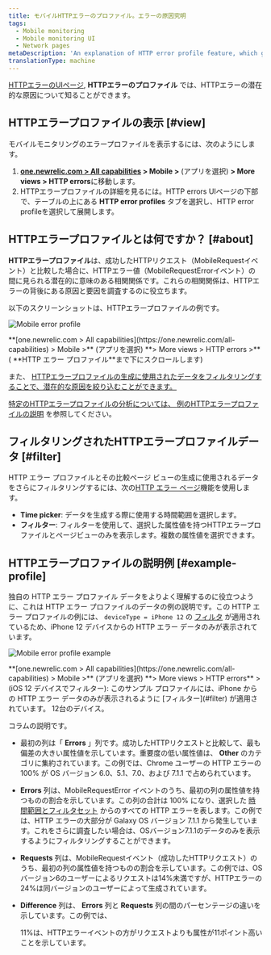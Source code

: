 ```yaml
---
title: モバイルHTTPエラーのプロファイル。エラーの原因究明
tags:
  - Mobile monitoring
  - Mobile monitoring UI
  - Network pages
metaDescription: 'An explanation of HTTP error profile feature, which gives you insight about your HTTP errors.'
translationType: machine
---
```




[HTTPエラーのUIページ](/docs/mobile-monitoring/mobile-monitoring-ui/network-pages/http-errors-network-failure-analysis), **HTTPエラーのプロファイル** では、HTTPエラーの潜在的な原因について知ることができます。

## HTTPエラープロファイルの表示 [#view]

モバイルモニタリングのエラープロファイルを表示するには、次のようにします。

1. **[one.newrelic.com > All capabilities](https://one.newrelic.com/all-capabilities) > Mobile >** (アプリを選択) **> More views > HTTP errors**に移動します。
2. HTTPエラープロファイルの詳細を見るには。HTTP errors UIページの下部で、テーブルの上にある **HTTP error profiles** タブを選択し、HTTP error profileを選択して展開します。

## HTTPエラープロファイルとは何ですか？ [#about]

**HTTPエラープロファイル**は、成功したHTTPリクエスト（MobileRequestイベント）と比較した場合に、HTTPエラー値（MobileRequestErrorイベント）の間に見られる潜在的に意味のある相関関係です。これらの相関関係は、HTTPエラーの背後にある原因と要因を調査するのに役立ちます。

以下のスクリーンショットは、HTTPエラープロファイルの例です。

<img
  title="Mobile error profile"
  alt="Mobile error profile"
  src={mobileHttpErrorProfiles}
/>

<figcaption>
  **[one.newrelic.com > All capabilities](https://one.newrelic.com/all-capabilities) > Mobile >** (アプリを選択) **> More views > HTTP errors >** ( **HTTP エラー プロファイル**まで下にスクロールします)
</figcaption>

また、 [HTTPエラープロファイルの生成に使用されたデータをフィルタリングすることで、潜在的な原因を絞り込むことができます。](#filter)

[](#filter)

[特定のHTTPエラープロファイルの分析については、 ](#filter)[例のHTTPエラープロファイルの説明](#example-profile) を参照してください。

## フィルタリングされたHTTPエラープロファイルデータ [#filter]

HTTP エラー プロファイルとその比較ページ ビューの生成に使用されるデータをさらにフィルタリングするには、次の[HTTP エラー ページ](/docs/mobile-monitoring/mobile-monitoring-ui/network-pages/http-errors-network-failure-analysis#group-sort-filters)機能を使用します。

* **Time picker**: データを生成する際に使用する時間範囲を選択します。
* **フィルター**: フィルターを使用して、選択した属性値を持つHTTPエラープロファイルとページビューのみを表示します。複数の属性値を選択できます。

## HTTPエラープロファイルの説明例 [#example-profile]

独自の HTTP エラー プロファイル データをよりよく理解するのに役立つように、これは HTTP エラー プロファイルのデータの例の説明です。この HTTP エラー プロファイルの例には、 `deviceType = iPhone 12` の [フィルタ](#filter) が適用されているため、iPhone 12 デバイスからの HTTP エラー データのみが表示されています。

<img
  title="Mobile error profile example"
  alt="Mobile error profile example"
  src={mobileDeviceExample}
/>

<figcaption>
  **[one.newrelic.com > All capabilities](https://one.newrelic.com/all-capabilities) > Mobile >** (アプリを選択) **> More views > HTTP errors** > (iOS 12 デバイスでフィルター): このサンプル プロファイルには、iPhone からの HTTP エラー データのみが表示されるように [フィルター](#filter) が適用されています。 12台のデバイス。
</figcaption>

コラムの説明です。

* 最初の列は「 **Errors** 」列です。成功したHTTPリクエストと比較して、最も偏差の大きい属性値を示しています。重要度の低い属性値は、 **Other** のカテゴリに集約されています。この例では、Chrome ユーザーの HTTP エラーの 100% が OS バージョン 6.0、5.1、7.0、および 7.1.1 で占められています。

* **Errors** 列は、MobileRequestError イベントのうち、最初の列の属性値を持つものの割合を示しています。この列の合計は 100% になり、選択した [時間範囲とフィルタセット](#filter) からのすべての HTTP エラーを表します。この例では、HTTP エラーの大部分が Galaxy OS バージョン 7.1.1 から発生しています。これをさらに調査したい場合は、OSバージョン7.1.1のデータのみを表示するようにフィルタリングすることができます。

* **Requests** 列は、MobileRequestイベント（成功したHTTPリクエスト）のうち、最初の列の属性値を持つものの割合を示しています。この例では、OSバージョン6のユーザーによるリクエストは14%未満ですが、HTTPエラーの24%は同バージョンのユーザーによって生成されています。

* **Difference** 列は、 **Errors** 列と **Requests** 列の間のパーセンテージの違いを示しています。この例では、

  <Icon name="nr-caret-up"/>

  11%は、HTTPエラーイベントの方がリクエストよりも属性が11ポイント高いことを示しています。